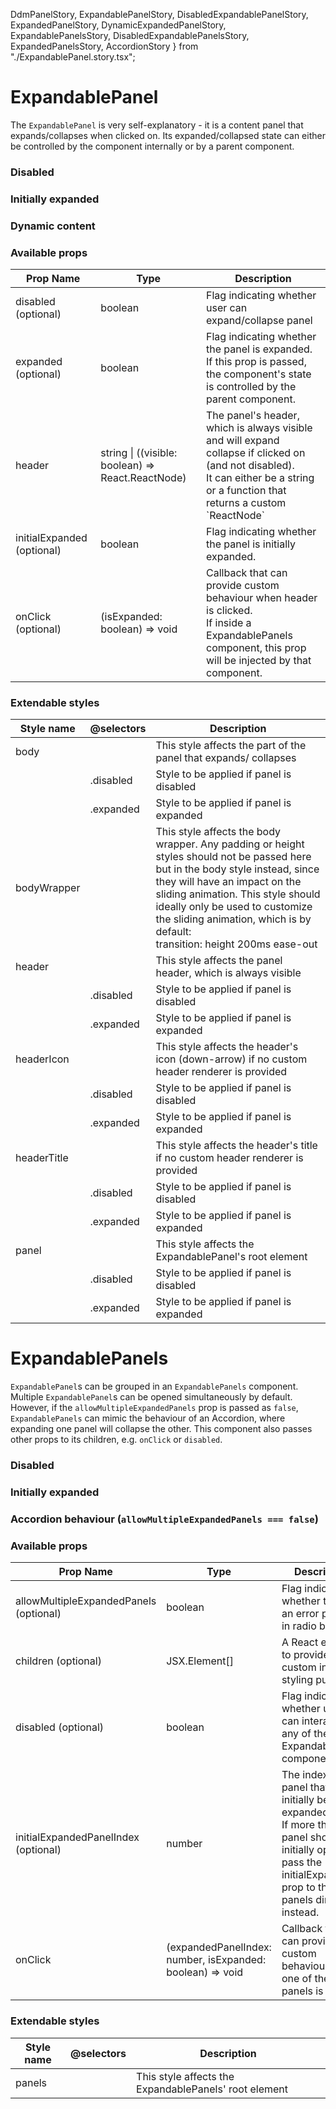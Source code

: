   DdmPanelStory,
  ExpandablePanelStory,
  DisabledExpandablePanelStory,
  ExpandedPanelStory,
  DynamicExpandedPanelStory,
  ExpandablePanelsStory,
  DisabledExpandablePanelsStory,
  ExpandedPanelsStory,
  AccordionStory
} from "./ExpandablePanel.story.tsx";

<Meta title="Components | ExpandablePanel" />

# ExpandablePanel

The `ExpandablePanel` is very self-explanatory - it is a content panel that expands/collapses when clicked on.
Its expanded/collapsed state can either be controlled by the component internally or by a parent component.

<Preview>
  <Story name="ExpandablePanel">
    <ExpandablePanelStory />
  </Story>
</Preview>

### Disabled

<Preview>
  <Story name="disabled ExpandablePanel">
    <DisabledExpandablePanelStory />
  </Story>
</Preview>

### Initially expanded

<Preview>
  <Story name="expanded ExpandablePanel">
    <ExpandedPanelStory />
  </Story>
</Preview>

### Dynamic content

<Preview>
  <Story name="ExpandablePanel with dynamic content">
    <DynamicExpandedPanelStory />
  </Story>
</Preview>

### Available props

<table width="100%">
  <thead>
    <tr>
      <th>Prop Name</th>
      <th>Type</th>
      <th>Description</th>
    </tr>
  </thead>
  <tbody>
    <tr>
      <td>disabled (optional)</td>
      <td>boolean</td>
      <td>Flag indicating whether user can expand/collapse panel</td>
    </tr>
    <tr>
      <td>expanded (optional)</td>
      <td>boolean</td>
      <td>
        Flag indicating whether the panel is expanded.
        <br />
        If this prop is passed, the component's state is controlled by the parent component.
      </td>
    </tr>
    <tr>
      <td>header</td>
      <td>string | ((visible: boolean) => React.ReactNode)</td>
      <td>
        The panel's header, which is always visible and will expand collapse if clicked on (and not
        disabled).
        <br />
        It can either be a string or a function that returns a custom `ReactNode`
      </td>
    </tr>
    <tr>
      <td>initialExpanded (optional)</td>
      <td>boolean</td>
      <td>Flag indicating whether the panel is initially expanded.</td>
    </tr>
    <tr>
      <td>onClick (optional)</td>
      <td>(isExpanded: boolean) => void</td>
      <td>
        Callback that can provide custom behaviour when header is clicked.
        <br />
        If inside a ExpandablePanels component, this prop will be injected by that component.
      </td>
    </tr>
  </tbody>
</table>

### Extendable styles

<table width="100%">
  <thead>
    <tr>
      <th>Style name</th>
      <th>@selectors</th>
      <th>Description</th>
    </tr>
  </thead>
  <tbody>
    <tr>
      <td>body</td>
      <td></td>
      <td>This style affects the part of the panel that expands/ collapses</td>
    </tr>
    <tr>
      <td></td>
      <td>.disabled</td>
      <td>Style to be applied if panel is disabled</td>
    </tr>
    <tr>
      <td></td>
      <td>.expanded</td>
      <td>Style to be applied if panel is expanded</td>
    </tr>
    <tr>
      <td>bodyWrapper</td>
      <td></td>
      <td>
        This style affects the body wrapper. Any padding or height styles should not be passed here
        but in the body style instead, since they will have an impact on the sliding animation. This
        style should ideally only be used to customize the sliding animation, which is by default:
        <br />
        transition: height 200ms ease-out
      </td>
    </tr>
    <tr>
      <td>header</td>
      <td></td>
      <td>This style affects the panel header, which is always visible</td>
    </tr>
    <tr>
      <td></td>
      <td>.disabled</td>
      <td>Style to be applied if panel is disabled</td>
    </tr>
    <tr>
      <td></td>
      <td>.expanded</td>
      <td>Style to be applied if panel is expanded</td>
    </tr>
    <tr>
      <td>headerIcon</td>
      <td></td>
      <td>
        This style affects the header's icon (down-arrow) if no custom header renderer is provided
      </td>
    </tr>
    <tr>
      <td></td>
      <td>.disabled</td>
      <td>Style to be applied if panel is disabled</td>
    </tr>
    <tr>
      <td></td>
      <td>.expanded</td>
      <td>Style to be applied if panel is expanded</td>
    </tr>
    <tr>
      <td>headerTitle</td>
      <td></td>
      <td>This style affects the header's title if no custom header renderer is provided</td>
    </tr>
    <tr>
      <td></td>
      <td>.disabled</td>
      <td>Style to be applied if panel is disabled</td>
    </tr>
    <tr>
      <td></td>
      <td>.expanded</td>
      <td>Style to be applied if panel is expanded</td>
    </tr>
    <tr>
      <td>panel</td>
      <td></td>
      <td>This style affects the ExpandablePanel's root element</td>
    </tr>
    <tr>
      <td></td>
      <td>.disabled</td>
      <td>Style to be applied if panel is disabled</td>
    </tr>
    <tr>
      <td></td>
      <td>.expanded</td>
      <td>Style to be applied if panel is expanded</td>
    </tr>
  </tbody>
</table>

# ExpandablePanels

`ExpandablePanel`s can be grouped in an `ExpandablePanels` component. Multiple `ExpandablePanel`s can be opened simultaneously by default.
However, if the `allowMultipleExpandedPanels` prop is passed as `false`, `ExpandablePanels` can mimic the behaviour of an Accordion, where expanding
one panel will collapse the other.
This component also passes other props to its children, e.g. `onClick` or `disabled`.

<Preview>
  <Story name="ExpandablePanels">
    <ExpandablePanelsStory />
  </Story>
</Preview>

### Disabled

<Preview>
  <Story name="disabled ExpandablePanels">
    <DisabledExpandablePanelsStory />
  </Story>
</Preview>

### Initially expanded

<Preview>
  <Story name="expanded ExpandablePanels">
    <ExpandedPanelsStory />
  </Story>
</Preview>

### Accordion behaviour (`allowMultipleExpandedPanels === false`)

<Preview>
  <Story name="accordion">
    <AccordionStory />
  </Story>
</Preview>

### Available props

<table width="100%">
  <thead>
    <tr>
      <th>Prop Name</th>
      <th>Type</th>
      <th>Description</th>
    </tr>
  </thead>
  <tbody>
    <tr>
      <td>allowMultipleExpandedPanels (optional)</td>
      <td>boolean</td>
      <td>Flag indicating whether there is an error present in radio button</td>
    </tr>
    <tr>
      <td>children (optional)</td>
      <td>JSX.Element[]</td>
      <td>A React element to provide a custom input for styling purposes</td>
    </tr>
    <tr>
      <td>disabled (optional)</td>
      <td>boolean</td>
      <td>Flag indicating whether user can interact with any of the ExpandablePanel components</td>
    </tr>
    <tr>
      <td>initialExpandedPanelIndex (optional)</td>
      <td>number</td>
      <td>
        The index of the panel that should initially be expanded
        <br />
        If more than one panel should be initially open, pass the initialExpanded prop to those
        panels directly instead.
      </td>
    </tr>
    <tr>
      <td>onClick</td>
      <td>(expandedPanelIndex: number, isExpanded: boolean) => void</td>
      <td>Callback that can provide custom behaviour when one of the panels is clicked</td>
    </tr>
  </tbody>
</table>

### Extendable styles

<table width="100%">
  <thead>
    <tr>
      <th>Style name</th>
      <th>@selectors</th>
      <th>Description</th>
    </tr>
  </thead>
  <tbody>
    <tr>
      <td>panels</td>
      <td></td>
      <td>This style affects the ExpandablePanels' root element</td>
    </tr>
  </tbody>
</table>

